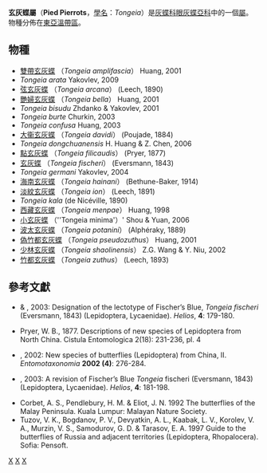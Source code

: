 {{NoteTA|G1=Butterfly}}
{{Automatic Taxobox
| taxon = Tongeia
| authority = Tutt, [1908]
| image = Tongeia fischeri.jpg
| image_caption = 玄灰蝶
| type_species = [[玄灰蝶|玄灰蝶]]<br />''Lycaena fischeri''
| type_species_authority = Eversmann, 1843
| subdivision_ranks = [[物種|物種]]
| subdivision = 有21種，詳見正文。
| synonyms =
}}

'''玄灰蝶屬'''（'''Pied Pierrots'''，[[學名|學名]]：''Tongeia''）是[[灰蝶科|灰蝶科]][[眼灰蝶亞科|眼灰蝶亞科]]中的一個[[屬|屬]]。物種分佈在[[東亞|東亞]][[溫帶|溫帶區]]。

== 物種 ==
* [[雙帶玄灰蝶|雙帶玄灰蝶]] （''Tongeia amplifascia''） Huang, 2001
* ''Tongeia arata'' Yakovlev, 2009
* [[弦玄灰蝶|弦玄灰蝶]] （''Tongeia arcana''） (Leech, 1890)
* [[艷婦玄灰蝶|艷婦玄灰蝶]] （''Tongeia bella''） Huang, 2001
* ''Tongeia bisudu'' Zhdanko & Yakovlev, 2001
* ''Tongeia burte'' Churkin, 2003
* ''Tongeia confusa'' Huang, 2003
* [[大衞玄灰蝶|大衞玄灰蝶]] （''Tongeia davidi''） (Poujade, 1884)
* ''Tongeia dongchuanensis'' H. Huang & Z. Chen, 2006
* [[點玄灰蝶|點玄灰蝶]] （''Tongeia filicaudis''） (Pryer, 1877)
* [[玄灰蝶|玄灰蝶]] （''Tongeia fischeri''） (Eversmann, 1843)
* ''Tongeia germani'' Yakovlev, 2004
* [[海南玄灰蝶|海南玄灰蝶]] （''Tongeia hainani''） (Bethune-Baker, 1914)
* [[淡紋玄灰蝶|淡紋玄灰蝶]] （''Tongeia ion''） (Leech, 1891)
* ''Tongeia kala'' (de Nicéville, 1890)
* [[西藏玄灰蝶|西藏玄灰蝶]] （''Tongeia menpae''） Huang, 1998
* [[小玄灰蝶|小玄灰蝶]] （''Tongeia minima'）' Shou & Yuan, 2006
* [[波太玄灰蝶|波太玄灰蝶]] （''Tongeia potanini''） (Alphéraky, 1889)
* [[偽竹都玄灰蝶|偽竹都玄灰蝶]] （''Tongeia pseudozuthus''） Huang, 2001
* [[少林玄灰蝶|少林玄灰蝶]] （''Tongeia shaolinensis''） Z.G. Wang & Y. Niu, 2002
* [[竹都玄灰蝶|竹都玄灰蝶]] （''Tongeia zuthus''） (Leech, 1893)

== 參考文獻 ==
{{reflist}}
* {{aut|Lvovsky A.}} & {{aut|Yakovlev R.}}, 2003: Designation of the lectotype of Fischer’s Blue, ''Tongeia fischeri'' (Eversmann, 1843) (Lepidoptera, Lycaenidae). ''Helios'', '''4''': 179-180.
* Pryer, W. B., 1877. Descriptions of new species of Lepidoptera from North China. Cistula Entomologica 2(18): 231-236, pl. 4
* {{aut|Wang, Z.-G. & Y. Niu}}, 2002: New species of butterflies (Lepidoptera) from China, II. ''Entomotaxonomia'' '''2002 (4)''': 276-284.
* {{aut|Yakovlev R.}}, 2003: A revision of Fischer’s Blue ''Tongeia'' fischeri (Eversmann, 1843) (Lepidoptera, Lycaenidae). ''Helios'', '''4''': 181-198.
* Corbet, A. S., Pendlebury, H. M. & Eliot, J. N. 1992 The butterflies of the Malay Peninsula. Kuala Lumpur: Malayan Nature Society.
* Tuzov, V. K., Bogdanov, P. V., Devyatkin, A. L., Kaabak, L. V., Korolev, V. A., Murzin, V. S., Samodurov, G. D. & Tarasov, E. A. 1997 Guide to the butterflies of Russia and adjacent territories (Lepidoptera, Rhopalocera). Sofia: Pensoft.

{{Commons category|Tongeia}}
{{Taxonbar}}
[[Category:玄灰蝶屬|X]]
[[Category:眼灰蝶族|X]]
[[Category:_1908年描述的分类群|X]]